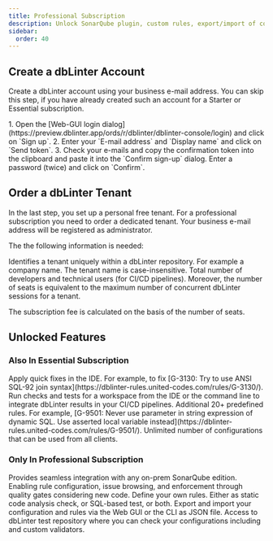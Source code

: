 ```yaml
---
title: Professional Subscription
description: Unlock SonarQube plugin, custom rules, export/import of configurations/rules, and access to dbLinter test repository
sidebar:
  order: 40
---
```


## Create a dbLinter Account

Create a dbLinter account using your business e-mail address. You can skip this step,
if you have already created such an account for a Starter or Essential subscription.


<Steps>
1. Open the [Web-GUI login dialog](https://preview.dblinter.app/ords/r/dblinter/dblinter-console/login) and click on `Sign up`.
2. Enter your `E-mail address` and `Display name` and click on `Send token`.
3. Check your e-mails and copy the confirmation token into the clipboard and paste it into the `Confirm sign-up` dialog. Enter a password (twice) and click on `Confirm`.
</Steps>

## Order a dbLinter Tenant

In the last step, you set up a personal free tenant. For a professional subscription you need to order a dedicated tenant.
Your business e-mail address will be registered as administrator.

The the following information is needed:


<CardGrid>
  <Card title="Tenant Name" icon="seti:favicon">
    Identifies a tenant uniquely within a dbLinter repository.
    For example a company name. The tenant name is case-insensitive.
  </Card>
  <Card title="Number of Seats" icon="setting">
    Total number of developers and technical users (for CI/CD pipelines).
    Moreover, the number of seats is equivalent to the maximum number of concurrent dbLinter sessions for a tenant.
  </Card>
</CardGrid>

The subscription fee is calculated on the basis of the number of seats.


<LinkCard
  title="Place Order"
  description="Compare the different subscription plans and prices, choose the number of seats you need and place your order."
  href="https://www.united-codes.com/products/dblinter/#pricing"
/>

## Unlocked Features

### Also In Essential Subscription

<CardGrid>
  <Card title="Quick Fixes" icon="approve-check-circle">
    Apply quick fixes in the IDE. For example, to fix [G-3130: Try to use ANSI SQL-92 join syntax](https://dblinter-rules.united-codes.com/rules/G-3130/).
  </Card>
  <Card title="CLI" icon="rocket">
    Run checks and tests for a workspace from the IDE or the command line to integrate dbLinter results in your CI/CD pipelines.
  </Card>
  <Card title="More Rules" icon="list-format">
    Additional 20+ predefined rules. For example, [G-9501: Never use parameter in string expression of dynamic SQL. Use asserted local variable instead](https://dblinter-rules.united-codes.com/rules/G-9501/).
  </Card>
  <Card title="More Configs" icon="setting">
    Unlimited number of configurations that can be used from all clients.
  </Card>
</CardGrid>

### Only In Professional Subscription

<CardGrid>
  <Card title="SonarQube Plugin" icon="puzzle">
    Provides seamless integration with any on-prem SonarQube edition. Enabling rule configuration, issue browsing, and enforcement through quality gates considering new code.
  </Card>
  <Card title="Custom Rules" icon="pencil">
    Define your own rules. Either as static code analysis check, or SQL-based test, or both.
  </Card>
  <Card title="Export/Import" icon="download">
    Export and import your configuration and rules via the Web GUI or the CLI as JSON file.
  </Card>
  <Card title="Test Repository" icon="approve-check-circle">
    Access to dbLinter test repository where you can check your configurations including and custom validators.
  </Card>
</CardGrid>
